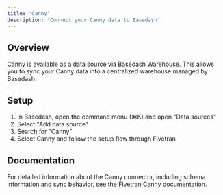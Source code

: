 ```yaml
---
title: 'Canny'
description: 'Connect your Canny data to Basedash'
---
```


## Overview

Canny is available as a data source via Basedash Warehouse. This allows you to sync your Canny data into a centralized warehouse managed by Basedash.

## Setup

1. In Basedash, open the command menu (⌘K) and open "Data sources"
2. Select "Add data source"
3. Search for "Canny"
4. Select Canny and follow the setup flow through Fivetran

## Documentation

For detailed information about the Canny connector, including schema information and sync behavior, see the [Fivetran Canny documentation](https://fivetran.com/docs/connectors/applications/canny).
